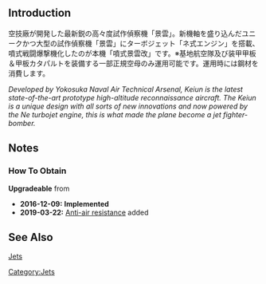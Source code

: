 {{EquipmentInfo|199}}
==Introduction==
空技廠が開発した最新鋭の高々度試作偵察機「景雲」。新機軸を盛り込んだユニークかつ大型の試作偵察機「景雲」にターボジェット「ネ式エンジン」を搭載、噴式戦闘爆撃機化したのが本機「噴式景雲改」です。※基地航空隊及び装甲甲板＆甲板カタパルトを装備する一部正規空母のみ運用可能です。運用時には鋼材を消費します。

''Developed by Yokosuka Naval Air Technical Arsenal, Keiun is the latest state-of-the-art prototype high-altitude reconnaissance aircraft. The Keiun is a unique design with all sorts of new innovations and now powered by the Ne turbojet engine, this is what made the plane become a jet fighter-bomber.''

==Notes==
<div class="mw-collapsible"><h3>How To Obtain</h3>
<div class="mw-collapsible-content">
'''Upgradeable''' from {{Equipment/Link|Prototype Keiun (Carrier-based Reconnaissance Model)}}

</div></div>


<div class="mw-collapsible><h3>Updates History</h3>
<div class="mw-collapsible-content>
* '''2016-12-09:''' '''Implemented'''
* '''2019-03-22:''' [[Anti-Air Fire#Shoot Down Resistance|Anti-air resistance]] added
</div></div>

==See Also==
[[Jets]]
{{Equipmentlist}}
[[Category:Jets]]